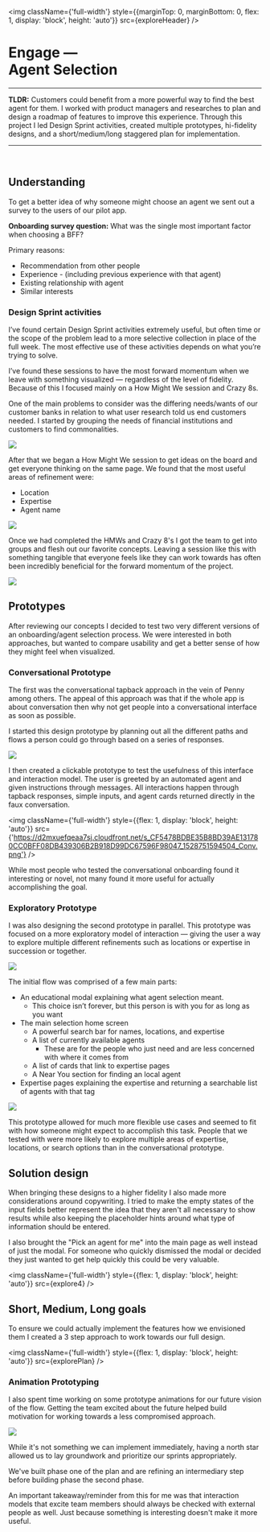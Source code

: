 
<img className={'full-width'} style={{marginTop: 0, marginBottom: 0, flex: 1, display: 'block', height: 'auto'}} src={exploreHeader} />
<br/>

# Engage — <br/>Agent Selection

---

**TLDR:** Customers could benefit from a more powerful way to find the best agent for them. I worked with product managers and researches to plan and design a roadmap of features to improve this experience. Through this project I led Design Sprint activities, created multiple prototypes, hi-fidelity designs, and a short/medium/long staggered plan for implementation.

---
<br />

## Understanding

To get a better idea of why someone might choose an agent we sent out a survey to the users of our pilot app.


**Onboarding survey question:** What was the single most important factor when choosing a BFF?

Primary reasons:
- Recommendation from other people
- Experience - (including previous experience with that agent)
- Existing relationship with agent
- Similar interests

### Design Sprint activities

I’ve found certain Design Sprint activities extremely useful, but often time or the scope of the problem lead to a more selective collection in place of the full week. The most effective use of these activities depends on what you’re trying to solve.

I’ve found these sessions to have the most forward momentum when we leave with something visualized — regardless of the level of fidelity. Because of this I focused mainly on a How Might We session and Crazy 8s.

One of the main problems to consider was the differing needs/wants of our customer banks in relation to what user research told us end customers needed. I started by grouping the needs of financial institutions and customers to find commonalities.


![](https://d2mxuefqeaa7sj.cloudfront.net/s_CF5478BDBE35B8BD39AE131780CC0BFF08DB439306B2B918D99DC67596F98047_1526159714204_IMG_8715.JPG)


After that we began a How Might We session to get ideas on the board and get everyone thinking on the same page. We found that the most useful areas of refinement were:


- Location
- Expertise
- Agent name


![](https://d2mxuefqeaa7sj.cloudfront.net/s_CF5478BDBE35B8BD39AE131780CC0BFF08DB439306B2B918D99DC67596F98047_1526159757784_IMG_1179.JPG)

Once we had completed the HMWs and Crazy 8's I got the team to get into groups and flesh out our favorite concepts. Leaving a session like this with something tangible that everyone feels like they can work towards has often been incredibly beneficial for the forward momentum of the project.

![](https://d2mxuefqeaa7sj.cloudfront.net/s_CF5478BDBE35B8BD39AE131780CC0BFF08DB439306B2B918D99DC67596F98047_1526159751243_IMG_1195.JPG)


## Prototypes

After reviewing our concepts I decided to test two very different versions of an onboarding/agent selection process. We were interested in both approaches, but wanted to compare usability and get a better sense of how they might feel when visualized.


### Conversational Prototype

The first was the conversational tapback approach in the vein of Penny among others. The appeal of this approach was that if the whole app is about conversation then why not get people into a conversational interface as soon as possible.

I started this design prototype by planning out all the different paths and flows a person could go through based on a series of responses.

![](https://d2mxuefqeaa7sj.cloudfront.net/s_CF5478BDBE35B8BD39AE131780CC0BFF08DB439306B2B918D99DC67596F98047_1526161414205_IMG_1140.JPG)

I then created a clickable prototype to test the usefulness of this interface and interaction model. The user is greeted by an automated agent and given instructions through messages. All interactions happen through tapback responses, simple inputs, and agent cards returned directly in the faux conversation.

<img className={'full-width'} style={{flex: 1, display: 'block', height: 'auto'}} src={'https://d2mxuefqeaa7sj.cloudfront.net/s_CF5478BDBE35B8BD39AE131780CC0BFF08DB439306B2B918D99DC67596F98047_1528751594504_Conv.png'} />


While most people who tested the conversational onboarding found it interesting or novel, not many found it more useful for actually accomplishing the goal.


### Exploratory Prototype
I was also designing the second prototype in parallel. This prototype was focused on a more exploratory model of interaction — giving the user a way to explore multiple different refinements such as locations or expertise in succession or together.


![](https://d2mxuefqeaa7sj.cloudfront.net/s_CF5478BDBE35B8BD39AE131780CC0BFF08DB439306B2B918D99DC67596F98047_1526161414879_IMG_7602.JPG)


The initial flow was comprised of a few main parts:

- An educational modal explaining what agent selection meant.
  - This choice isn’t forever, but this person is with you for as long as you want
- The main selection home screen
  - A powerful search bar for names, locations, and expertise
  - A list of currently available agents
    - These are for the people who just need and are less concerned with where it comes from
  - A list of cards that link to expertise pages
  - A Near You section for finding an local agent
- Expertise pages explaining the expertise and returning a searchable list of agents with that tag


![](https://d2mxuefqeaa7sj.cloudfront.net/s_CF5478BDBE35B8BD39AE131780CC0BFF08DB439306B2B918D99DC67596F98047_1529440583921_Screenshot+2018-06-18+14.58.25.png)

This prototype allowed for much more flexible use cases and seemed to fit with how someone might expect to accomplish this task. People that we tested with were more likely to explore multiple areas of expertise, locations, or search options than in the conversational prototype.

## Solution design

When bringing these designs to a higher fidelity I also made more considerations around copywriting. I tried to make the empty states of the input fields better represent the idea that they aren't all necessary to show results while also keeping the placeholder hints around what type of information should be entered.

I also brought the "Pick an agent for me" into the main page as well instead of just the modal. For someone who quickly dismissed the modal or decided they just wanted to get help quickly this could be very valuable.

<img className={'full-width'} style={{flex: 1, display: 'block', height: 'auto'}} src={explore4} />

## Short, Medium, Long goals
To ensure we could actually implement the features how we envisioned them I created a 3 step approach to work towards our full design.

<img className={'full-width'} style={{flex: 1, display: 'block', height: 'auto'}} src={explorePlan} />

### Animation Prototyping
I also spent time working on some prototype animations for our future vision of the flow. Getting the team excited about the future helped build motivation for working towards a less compromised approach.

![](https://d2mxuefqeaa7sj.cloudfront.net/s_CF5478BDBE35B8BD39AE131780CC0BFF08DB439306B2B918D99DC67596F98047_1529448207157_2018-03-14+09_27_15.gif)


While it's not something we can implement immediately, having a north star allowed us to lay groundwork and prioritize our sprints appropriately.

We've built phase one of the plan and are refining an intermediary step before building phase the second phase.

An important takeaway/reminder from this for me was that interaction models that excite team members should always be checked with external people as well. Just because something is interesting doesn't make it more useful.
